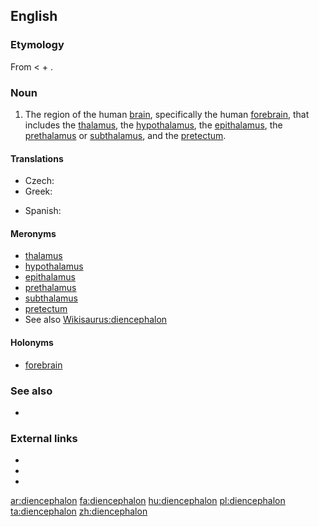 ==English==

===Etymology===
From {{etyl|NL.}} < {{etyl|grc}} {{term|lang=grc|διά||through}} + {{term|lang=grc|ἐγκέφαλος||brain}}.

===Noun===
{{en-noun|pl=diencephalons|pl2=diencephala}}

# {{neuroanatomy}} The region of the human [[brain]], specifically the human [[forebrain]], that includes the [[thalamus]], the [[hypothalamus]], the [[epithalamus]], the [[prethalamus]] or [[subthalamus]], and the [[pretectum]].

====Translations====
{{trans-top|region of the human brain}}
* Czech: {{t-|cs|mezimozek|m}}
* Greek: {{t|el|διεγκέφαλος|m|tr=δienkéfalos}}
{{trans-mid}}
*Spanish: {{t|es|diencéfalo|m}}
{{trans-bottom}}

====Meronyms====
* [[thalamus]]
* [[hypothalamus]]
* [[epithalamus]]
* [[prethalamus]]
* [[subthalamus]]
* [[pretectum]]
* See also [[Wikisaurus:diencephalon]]

====Holonyms====
* [[forebrain]]

===See also===
* {{pedialite}}

===External links===
* {{R:Webster 1913}}
* {{R:Century 1911}}
* {{R:OneLook}}

[[ar:diencephalon]]
[[fa:diencephalon]]
[[hu:diencephalon]]
[[pl:diencephalon]]
[[ta:diencephalon]]
[[zh:diencephalon]]